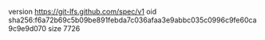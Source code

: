 version https://git-lfs.github.com/spec/v1
oid sha256:f6a72b69c5b09be891febda7c036afaa3e9abbc035c0996c9fe60ca9c9e9d070
size 7726
